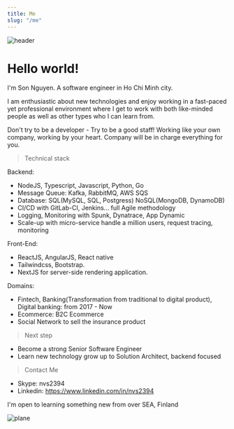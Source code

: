 ---
title: Me
slug: "/me"
---

![header](./sapa-2019.JPG)

# Hello world!

I'm Son Nguyen. A software engineer in Ho Chi Minh city.

I am enthusiastic about new technologies and enjoy working in a fast-paced yet professional environment where I get to work with both like-minded people as well as other types who I can learn from.

Don't try to be a developer - Try to be a good staff! Working like your own company, working by your heart. Company will be in charge everything for you.

> Technical stack

Backend:

- NodeJS, Typescript, Javascript, Python, Go
- Message Queue: Kafka, RabbitMQ, AWS SQS
- Database: SQL(MySQL, SQL, Postgress) NoSQL(MongoDB, DynamoDB)
- CI/CD with GitLab-CI, Jenkins... full Agile methodology
- Logging, Monitoring with Spunk, Dynatrace, App Dynamic
- Scale-up with micro-service handle a million users, request tracing, monitoring

Front-End:

- ReactJS, AngularJS, React native
- Tailwindcss, Bootstrap.
- NextJS for server-side rendering application.

Domains:

- Fintech, Banking(Transformation from traditional to digital product), Digital banking: from 2017 - Now
- Ecommerce: B2C Ecommerce
- Social Network to sell the insurance product

> Next step

- Become a strong Senior Software Engineer
- Learn new technology grow up to Solution Architect, backend focused

> Contact Me

- Skype: nvs2394
- Linkedin: https://www.linkedin.com/in/nvs2394

I'm open to learning something new from over SEA, Finland

![plane](./jenius-team.jpeg)
